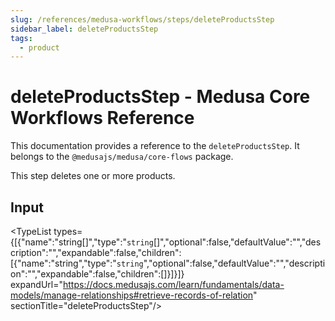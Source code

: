 ```yaml
---
slug: /references/medusa-workflows/steps/deleteProductsStep
sidebar_label: deleteProductsStep
tags:
  - product
---
```



# deleteProductsStep - Medusa Core Workflows Reference

This documentation provides a reference to the `deleteProductsStep`. It belongs to the `@medusajs/medusa/core-flows` package.

This step deletes one or more products.

## Input

<TypeList types={[{"name":"string[]","type":"`string`[]","optional":false,"defaultValue":"","description":"","expandable":false,"children":[{"name":"string","type":"`string`","optional":false,"defaultValue":"","description":"","expandable":false,"children":[]}]}]} expandUrl="https://docs.medusajs.com/learn/fundamentals/data-models/manage-relationships#retrieve-records-of-relation" sectionTitle="deleteProductsStep"/>
